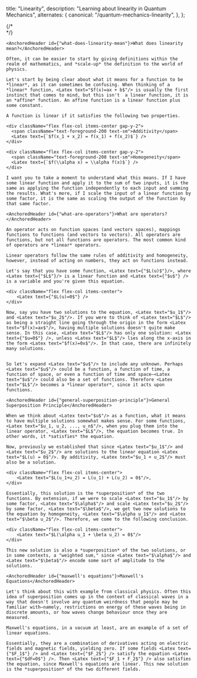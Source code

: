
  title: "Linearity",
  description: "Learning about linearity in Quantum Mechanics",
  alternates: {
    canonical: "/quantum-mechanics-linearity",
  },
};

<DynamicTitle className="mb-7" slug="/quantum-mechanics-linearity" />

<article>
  <div className="mb-7 space-y-7">
    {/*
    <div>
      <Latex text={`We give illustrations for the ${1 + 2} processes $e^+e^-$, gluon-gluon and $\gamma \gamma \to W t\bar b$. `}/>
    </div> */}

    <AnchoredHeader id={"what-does-linearity-mean"}>What does linearity mean?</AnchoredHeader>

    Often, it can be easier to start by giving definitions within the realm of mathematics, and *scale-up* the definition to the world of physics.

    Let's start by being clear about what it means for a function to be *linear*, as it can sometimes be confusing. When thinking of a *linear* function, <Latex text="$f(x)=ax + b$"/> is usually the first instinct that comes to mind, but this isn't  a linear function, it is an *affine* function. An affine function is a linear function plus some constant.

    A function is linear if it satisfies the following two properties.

    <div className="flex flex-col items-center gap-y-2">
      <span className="text-foreground-200 text-sm">Additivity</span>
      <Latex text={`$f(x_1 + x_2) = f(x_1) + f(x_2)$`} />
    </div>

    <div className="flex flex-col items-center gap-y-2">
      <span className="text-foreground-200 text-sm">Homogeneity</span>
      <Latex text={`$f(\\alpha x) = \\alpha f(x)$`} />
    </div>

    I want you to take a moment to understand what this means. If I have some linear function and apply it to the sum of two inputs, it is the same as applying the function independently to each input and summing the results. What's more, if I scale the input of a linear function by some factor, it is the same as scaling the output of the function by that same factor.

    <AnchoredHeader id={"what-are-operators"}>What are operators?</AnchoredHeader>

    An operator acts on function spaces (and vectors spaces), mappings functions to functions (and vectors to vectors). All operators are functions, but not all functions are operators. The most common kind of operators are *linear* operators.

    Linear operators follow the same rules of additivity and homogeneity, however, instead of acting on numbers, they act on functions instead.

    Let's say that you have some function, <Latex text={"$L(u)$"}/>, where <Latex text={"$L$"}/> is a linear function and <Latex text={"$u$"} /> is a variable and you're given this equation.

    <div className="flex flex-col items-center">
        <Latex text={"$L(u)=0$"} />
    </div>

    Now, say you have two solutions to the equation, <Latex text="$u_1$"/> and <Latex text="$u_2$"/>. If you were to think of <Latex text="$L$"/> as being a straight line going through the origin in the form <Latex text="$f(x)=ax$"/>, having multiple solutions doesn't quite make sense. In this case, <Latex text="$L$"/> has only one solution: <Latex text={"$u=0$"} />, unless <Latex text="$L$"/> lies along the x-axis in the form <Latex text="$f(x)=0x$"/>. In that case, there are infinitely many solutions.


    So let's expand <Latex text="$u$"/> to include any unknown. Perhaps <Latex text="$u$"/> could be a function, a function of time, a function of space, or even a function of time and space—<Latex text="$u$"/> could also be a set of functions. Therefore <Latex text="$L$"/> becomes a *linear operator*, since it acts upon functions.

    <AnchoredHeader id={"general-superposition-principle"}>General Superposition Principle</AnchoredHeader>

    When we think about <Latex text="$u$"/> as a function, what it means to have multiple solutions somewhat makes sense. For some functions, <Latex text="$u_1, u_2, ..., u_n$"/>, when you plug them into the linear operator, <Latex text="$L$"/>, the equation becomes true. In other words, it *satisfies* the equation.

    Now, previously we established that since <Latex text="$u_1$"/> and <Latex text="$u_2$"/> are solutions to the linear equation <Latex text="$L(u) = 0$"/>. By additivity, <Latex text="$u_1 + u_2$"/> must also be a solution.

    <div className="flex flex-col items-center">
        <Latex text="$L(u_1+u_2) = L(u_1) + L(u_2) = 0$"/>,
    </div>

    Essentially, this solution is the *superposition* of the two functions. By extension, if we were to scale <Latex text="$u_1$"/> by some factor, <Latex text="$\alpha$"/> and scale <Latex text="$u_2$"/> by some factor, <Latex text="$\beta$"/>, we get two new solutions to the equation by homogeneity, <Latex text="$\alpha u_1$"/> and <Latex text="$\beta u_2$"/>. Therefore, we come to the following conclusion.

    <div className="flex flex-col items-center">
        <Latex text="$L(\alpha u_1 + \beta u_2) = 0$"/>
    </div>

    This new solution is also a *superposition* of the two solutions, or in some contexts, a "weighted sum," since <Latex text="$\alpha$"/> and <Latex text="$\beta$"/> encode some sort of amplitude to the solutions.

    <AnchoredHeader id={"maxwell's equations"}>Maxwell's Equations</AnchoredHeader>

    Let's think about this with example from classical physics. Often this idea of superposition comes up in the context of classical waves in a way that doesn't involve any quantum weirdness that people may be familiar with—namely, restrictions on energy of these waves being in discrete amounts, or how waves change behaviour once they are measured.

    Maxwell's equations, in a vacuum at least, are an example of a set of linear equations.

    Essentially, they are a combination of derivatives acting on electric fields and magnetic fields, yielding zero. If some fields <Latex text={"$F_1$"} /> and <Latex text={"$F_2$"} /> satisfy the equation <Latex text={"$dF=0$"} />. Then <Latex text={"$F_1 + F_2$"} /> also satisfies the equation, since Maxwell's equations are linear. This new solution is the *superposition* of the two different fields.

  </div>
  <Superposition />

</article>
